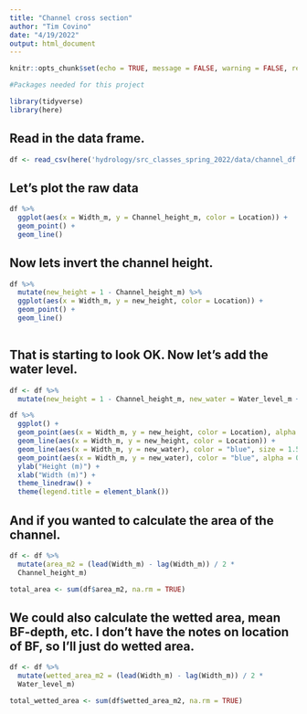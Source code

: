 ```yaml
---
title: "Channel cross section"
author: "Tim Covino"
date: "4/19/2022"
output: html_document
---
```



```r
knitr::opts_chunk$set(echo = TRUE, message = FALSE, warning = FALSE, results = FALSE)
```

```r
#Packages needed for this project

library(tidyverse)
library(here)

```

## Read in the data frame.
```r
df <- read_csv(here('hydrology/src_classes_spring_2022/data/channel_df.csv'))
```

## Let's plot the raw data
```r
df %>% 
  ggplot(aes(x = Width_m, y = Channel_height_m, color = Location)) +
  geom_point() +
  geom_line()
```

## Now lets invert the channel height.
```r
df %>% 
  mutate(new_height = 1 - Channel_height_m) %>% 
  ggplot(aes(x = Width_m, y = new_height, color = Location)) +
  geom_point() +
  geom_line()
  
```

## That is starting to look OK. Now let's add the water level.
```r
df <- df %>% 
  mutate(new_height = 1 - Channel_height_m, new_water = Water_level_m + new_height) 

df %>% 
  ggplot() +
  geom_point(aes(x = Width_m, y = new_height, color = Location), alpha = 0.5, size = 3) +
  geom_line(aes(x = Width_m, y = new_height, color = Location)) +
  geom_line(aes(x = Width_m, y = new_water), color = "blue", size = 1.5) +
  geom_point(aes(x = Width_m, y = new_water), color = "blue", alpha = 0.5, size = 3)+ 
  ylab("Height (m)") +
  xlab("Width (m)") +
  theme_linedraw() +
  theme(legend.title = element_blank())
```

## And if you wanted to calculate the area of the channel. 
```r
df <- df %>% 
  mutate(area_m2 = (lead(Width_m) - lag(Width_m)) / 2 *
  Channel_height_m)

total_area <- sum(df$area_m2, na.rm = TRUE)
```


## We could also calculate the wetted area, mean BF-depth, etc. I don't have the notes on location of BF, so I'll just do wetted area. 

```r
df <- df %>% 
  mutate(wetted_area_m2 = (lead(Width_m) - lag(Width_m)) / 2 *
  Water_level_m)

total_wetted_area <- sum(df$wetted_area_m2, na.rm = TRUE)
```













